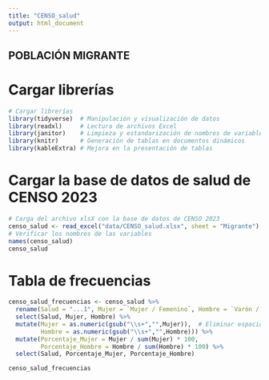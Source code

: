 ```yaml
---
title: "CENSO_salud"
output: html_document
---
```

## POBLACIÓN MIGRANTE
# Cargar librerías
```r
# Cargar librerías
library(tidyverse)  # Manipulación y visualización de datos
library(readxl)     # Lectura de archivos Excel
library(janitor)    # Limpieza y estandarización de nombres de variables
library(knitr)      # Generación de tablas en documentos dinámicos
library(kableExtra) # Mejora en la presentación de tablas
```

# Cargar la base de datos de salud de CENSO 2023
```r
# Carga del archivo xlsX con la base de datos de CENSO 2023
censo_salud <- read_excel("data/CENSO_salud.xlsx", sheet = "Migrante")
# Verificar los nombres de las variables
names(censo_salud)
censo_salud
```
# Tabla de frecuencias

```r
censo_salud_frecuencias <- censo_salud %>%
  rename(Salud = "...1", Mujer = `Mujer / Femenino`, Hombre = `Varón / Masculino`) %>%
  select(Salud, Mujer, Hombre) %>%
  mutate(Mujer = as.numeric(gsub("\\s+","",Mujer)),  # Eliminar espacios y convertir a numérico
         Hombre = as.numeric(gsub("\\s+","",Hombre))) %>%
  mutate(Porcentaje_Mujer = Mujer / sum(Mujer) * 100,
         Porcentaje_Hombre = Hombre / sum(Hombre) * 100) %>%
  select(Salud, Porcentaje_Mujer, Porcentaje_Hombre)

censo_salud_frecuencias

  
```
